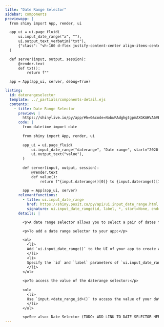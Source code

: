 ```yaml
---
title: "Date Range Selector"
sidebar: components 
previewapp: |
  from shiny import App, render, ui

  app_ui = ui.page_fluid(
      ui.input_date_range("x", ""),
      ui.output_text_verbatim("txt"),
      {"class": "vh-100 d-flex justify-content-center align-items-center px-4"}
  )

  def server(input, output, session):
      @render.text
      def txt():
          return f""

  app = App(app_ui, server, debug=True)

listing:
  id: daterangeselector
  template: ../_partials/components-detail.ejs
  contents:
    - title: Date Range Selector
      preview: |
        https://shinylive.io/py/app/#h=0&code=NobwRAdghgtgpmAXGKAHVA6VBPMAaMAYwHsIAXOcpMAMwCdiYACAEygrIEt4nvVi6ZVuzgAdCOPqMmAZwAWnCNl4x+gpgEF0eJnUos4dHQFdO48WlQB9U0wC8TU1igBzOFZoAbUywAU4pkDHTgxFVGMyKzYKKzooCDd-MGjDeLdRfCYMgBERXTSxTJkyKEE7DIAmAAZqgFoqgEZ6hoyASjwAoKdiCPDIigAPMiSANyhvQvbxVvMJCAMaWUMRw18wiJ0esj6dGTgZGU5SVsROwIABLb6zpnO9ecMMQbIbhaYxid8Tm6DdODJjHQIEwaBkQOsyBgUnEEnAvsAqgBdAC+TDIxCY4IgfShIhhiVawAaKIysws6HsmnQvksNk4u2WhlaYGRiKAA
      code: |
        from datetime import date
        
        from shiny import App, render, ui
        
        app_ui = ui.page_fluid(
            ui.input_date_range("daterange", "Date range", start="2020-01-01"), #<<
            ui.output_text("value"),
        )
        
        def server(input, output, session):
            @render.text
            def value():
                return f"{input.daterange()[0]} to {input.daterange()[1]}"
        
        app = App(app_ui, server)
      relevantfunctions:
        - title: ui.input_date_range
          href: https://shiny.posit.co/py/api/ui.input_date_range.html
          signature: ui.input_date_range(id, label, *, start=None, end=None, min=None, max=None, format='yyyy-mm-dd', startview='month', weekstart=0, language='en', separator=' to ', width=None, autoclose=True)
      details: |

        <p>A date range selector allows you to select a pair of dates from two calendars. </p>

        <p>To add a date range selector to your app:</p>

        <ol>
          <li>
          Add `ui.input_date_range()` to the UI of your app to create a div in which to display the date range selector. Where you call this function will determine where the date range selector will appear within the app's layout. 
          </li>
          <li>
          Specify the `id` and `label` parameters of `ui.input_date_range()` to define the identifier and label of the daterange selector. `ui.input_date_range()` also includes various optional parameters, including `start` and `end`, which set the initial start and end dates.
          </li>
        </ol>
        
        <p>To access the value of the daterange selector:</p>
        
        <ol>
          <li>
          Use `input.<date_range_id>()` to access the value of your daterange selector (e.g., `input.daterange()`). The server value of a daterange selector is a tuple of date objects. You can access the individual tuple elements using square brackets and indices (e.g., `input.daterange()[0]`).
          </li>
        </ol>

        <p>See also: Date Selector (TODO: ADD LINK TO DATE SELECTOR HERE)</p>
---
```


:::{.daterangeselector}
:::

